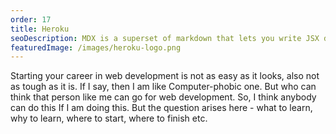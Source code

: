 ```yaml
---
order: 17
title: Heroku
seoDescription: MDX is a superset of markdown that lets you write JSX directly in your markdown files
featuredImage: /images/heroku-logo.png
---
```


Starting your career in web development is not as easy as it looks, also not as tough as it is. If I say, then I am like Computer-phobic one. But who can think that person like me can go for web development. So, I think anybody can do this If I am doing this.
But the question arises here - what to learn, why to learn, where to start, where to finish etc.
